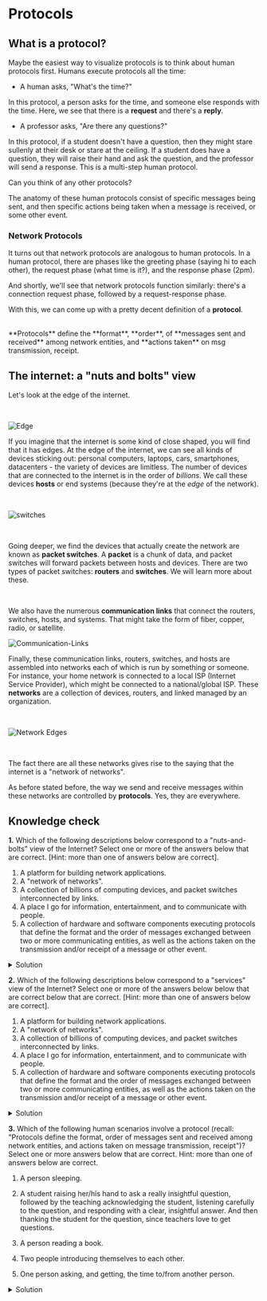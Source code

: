 

# Protocols

## What is a protocol?

Maybe the easiest way to visualize protocols is to think about human protocols first. Humans execute protocols all the time:

- A human asks, "What's the time?" 

In this protocol, a person asks for the time, and someone else responds with the time. Here, we see that there is a **request** and there's a **reply**.

- A professor asks, "Are there any questions?" 

In this protocol, if a student doesn't have a question, then they might stare sullenly at their desk or stare at the ceiling. If a student does have a question, they will raise their hand and ask the question, and the professor will send a response. This is a multi-step human protocol. 

Can you think of any other protocols?

The anatomy of these human protocols consist of specific messages being sent, and then specific actions being taken when a message is received, or some other event.

### Network Protocols

It turns out that network protocols are analogous to human protocols. In a human protocol, there are phases like the greeting phase (saying hi to each other), the request phase (what time is it?), and the response phase (2pm).

And shortly, we'll see that network protocols function similarly: there's a connection request phase, followed by a request-response phase.

With this, we can come up with a pretty decent definition of a **protocol**. 


<br />


<Bleed>
  <div style={{ border: '1px solid #888', padding: '4rem 2.5rem', textAlign: 'center', borderRadius:'10px' }}>
    **Protocols** define the **format**, **order**, of **messages sent and received** among network entities, and **actions taken** on msg transmission, receipt.
  </div>
</Bleed>


## The internet: a "nuts and bolts" view

Let's look at the edge of the internet.

<br />



![Edge](../../public/small-edge.png)

If you imagine that the internet is some kind of close shaped, you will find that it has edges.  At the edge of the internet, we can see all kinds of devices sticking out: personal computers, laptops, cars, smartphones, datacenters - the variety of devices are limitless. The number of devices that are connected to the internet
is in the order of *billions*. We call these devices **hosts** or end systems (because they're at the *edge* of the network). 

<br />


![switches](../../public/edge-switches.png)

<br />

Going deeper, we find the devices that actually create the network are known as **packet switches**. A **packet** is a chunk of data, and packet switches will forward packets between hosts and devices. There are two types of packet switches: **routers** and **switches**. We will learn more about these. 

<br />

We also have the numerous **communication links** that connect the routers, switches, hosts, and systems. That might take the form of fiber, copper, radio, or satellite.

![Communication-Links](../../public/connected-edge.png)

Finally, these communication links, routers, switches, and hosts are assembled into networks each of which is run by something or someone. For instance, your home network is connected to a local ISP (Internet Service Provider), which might be connected to a national/global ISP. These **networks** are a collection of devices, routers, and linked managed by an organization.


<br />

![Network Edges](../../public/network-edge.png)

<br />

The fact there are all these networks gives rise to the saying that the internet is a "network of networks". 

As before stated before, the way we send and receive messages within these networks are controlled by **protocols**. Yes, they are everywhere.



## Knowledge check

**1.** Which of the following descriptions below correspond to a "nuts-and-bolts" view of the Internet? Select one or more of the answers below that are correct. [Hint: more than one of answers below are correct].


1. A platform for building network applications.
2. A "network of networks".
3. A collection of billions of computing devices, and packet switches interconnected by links.
4. A place I go for information, entertainment, and to communicate with people.
5. A collection of hardware and software components executing protocols that define the format and the order of messages exchanged between two or more communicating entities, as well as the actions taken on the transmission and/or receipt of a message or other event.

<details> <summary> Solution </summary> <p style = {{border: '1px solid #888', padding: '2rem 2.5rem', textAlign: 'center', color: 'blue', borderRadius: '25px'}}> 2,3,5 </p>  </details>




**2.** Which of the following descriptions below correspond to a "services" view of the Internet? Select one or more of the answers below below that are correct below that are correct.  [Hint: more than one of answers below are correct].

1. A platform for building network applications.
2. A "network of networks".
3. A collection of billions of computing devices, and packet switches interconnected by links.
4. A place I go for information, entertainment, and to communicate with people.
5. A collection of hardware and software components executing protocols that define the format and the order of messages exchanged between two or more communicating entities, as well as the actions taken on the transmission and/or receipt of a message or other event.

<details> <summary> Solution </summary> <p style = {{border: '1px solid #888', padding: '2rem 2.5rem', textAlign: 'center', color: 'blue', borderRadius: '25px'}}> 1,4 </p>  </details>

**3.** Which of the following human scenarios involve a protocol (recall: "Protocols define the format, order of messages sent and received among network entities, and actions taken on message transmission, receipt")? Select one or more answers below that are correct. Hint: more than one of answers below are correct.



1. A person sleeping.


2. A student raising her/his hand to ask a really insightful question, followed by the teaching acknowledging the student, listening carefully to the question, and responding with a clear, insightful answer.  And then thanking the student for the question, since teachers love to get questions.


3. A person reading a book.


4. Two people introducing themselves to each other.


5. One person asking, and getting, the time to/from another person.

<details> <summary> Solution </summary> <p style = {{border: '1px solid #888', padding: '2rem 2.5rem', textAlign: 'center', color: 'blue', borderRadius: '25px'}}> 2,4,5 </p>  </details>
